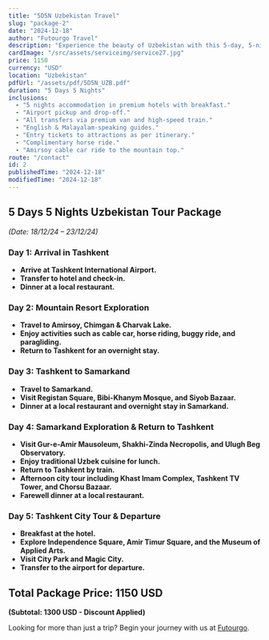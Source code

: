 ```yaml
---
title: "5D5N Uzbekistan Travel"
slug: "package-2"
date: "2024-12-18"
author: "Futourgo Travel"
description: "Experience the beauty of Uzbekistan with this 5-day, 5-night travel package. Explore breathtaking landscapes, historic sites, and vibrant cultural experiences."
cardImage: "/src/assets/serviceimg/service27.jpg"
price: 1150
currency: "USD"
location: "Uzbekistan"
pdfUrl: "/assets/pdf/5D5N_UZB.pdf"
duration: "5 Days 5 Nights"
inclusions:
  - "5 nights accommodation in premium hotels with breakfast."
  - "Airport pickup and drop-off."
  - "All transfers via premium van and high-speed train."
  - "English & Malayalam-speaking guides."
  - "Entry tickets to attractions as per itinerary."
  - "Complimentary horse ride."
  - "Amirsoy cable car ride to the mountain top."
route: "/contact"
id: 2
publishedTime: "2024-12-18"
modifiedTime: "2024-12-18"
---
```


## 5 Days 5 Nights Uzbekistan Tour Package  
*(Date: 18/12/24 – 23/12/24)*  

### Day 1: Arrival in Tashkent  
- **Arrive at Tashkent International Airport.**  
- **Transfer to hotel and check-in.**  
- **Dinner at a local restaurant.**  

### Day 2: Mountain Resort Exploration  
- **Travel to Amirsoy, Chimgan & Charvak Lake.**  
- **Enjoy activities such as cable car, horse riding, buggy ride, and paragliding.**  
- **Return to Tashkent for an overnight stay.**  

### Day 3: Tashkent to Samarkand  
- **Travel to Samarkand.**  
- **Visit Registan Square, Bibi-Khanym Mosque, and Siyob Bazaar.**  
- **Dinner at a local restaurant and overnight stay in Samarkand.**  

### Day 4: Samarkand Exploration & Return to Tashkent  
- **Visit Gur-e-Amir Mausoleum, Shakhi-Zinda Necropolis, and Ulugh Beg Observatory.**  
- **Enjoy traditional Uzbek cuisine for lunch.**  
- **Return to Tashkent by train.**  
- **Afternoon city tour including Khast Imam Complex, Tashkent TV Tower, and Chorsu Bazaar.**  
- **Farewell dinner at a local restaurant.**  

### Day 5: Tashkent City Tour & Departure  
- **Breakfast at the hotel.**  
- **Explore Independence Square, Amir Timur Square, and the Museum of Applied Arts.**  
- **Visit City Park and Magic City.**  
- **Transfer to the airport for departure.**  

## Total Package Price: 1150 USD  
**(Subtotal: 1300 USD - Discount Applied)**  

Looking for more than just a trip? Begin your journey with us at [Futourgo](https://www.futourgo.com).